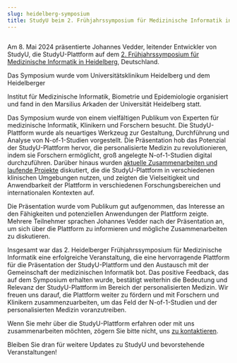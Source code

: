 ```yaml
---
slug: heidelberg-symposium
title: StudyU beim 2. Frühjahrssymposium für Medizinische Informatik in Heidelberg
---
```



<CaptionWrapper caption="Johannes Vedder präsentiert die StudyU-Plattform beim 2. Frühjahrssymposium
für Medizinische Informatik in Heidelberg">
<Image img={heidelberg_symposium} />
</CaptionWrapper>

Am 8. Mai 2024 präsentierte Johannes Vedder, leitender Entwickler von StudyU, die StudyU-Plattform
auf dem [2. Frühjahrssymposium für Medizinische Informatik in Heidelberg](https://www.klinikum.uni-heidelberg.de/kliniken-institute/institute/institut-fuer-medizinische-informatik/2-heidelberger-fruehjahrssymposium-medizinische-informatik), Deutschland.

<!-- truncate --> Das Symposium wurde vom Universitätsklinikum Heidelberg und dem Heidelberger
Institut für Medizinische Informatik, Biometrie und Epidemiologie organisiert und fand in den
Marsilius Arkaden der Universität Heidelberg statt.

Das Symposium wurde von einem vielfältigen Publikum von Experten für medizinische Informatik,
Klinikern und Forschern besucht. Die StudyU-Plattform wurde als neuartiges Werkzeug zur Gestaltung,
Durchführung und Analyse von N-of-1-Studien vorgestellt. Die Präsentation hob das Potenzial der
StudyU-Plattform hervor, die personalisierte Medizin zu revolutionieren, indem sie Forschern
ermöglicht, groß angelegte N-of-1-Studien digital durchzuführen. Darüber hinaus wurden
[aktuelle Zusammenarbeiten und laufende Projekte](http://localhost:3000/docs/basics/studies)
diskutiert, die die StudyU-Plattform in verschiedenen klinischen Umgebungen nutzen, und zeigten die
Vielseitigkeit und Anwendbarkeit der Plattform in verschiedenen Forschungsbereichen und
internationalen Kontexten auf.

Die Präsentation wurde vom Publikum gut aufgenommen, das Interesse
an den Fähigkeiten und potenziellen Anwendungen der Plattform zeigte. Mehrere Teilnehmer sprachen
Johannes Vedder nach der Präsentation an, um sich über die Plattform zu informieren und mögliche
Zusammenarbeiten zu diskutieren.

Insgesamt war das 2. Heidelberger Frühjahrssymposium für Medizinische Informatik eine erfolgreiche
Veranstaltung, die eine hervorragende Plattform für die Präsentation der StudyU-Plattform und den
Austausch mit der Gemeinschaft der medizinischen Informatik bot. Das positive Feedback, das auf dem
Symposium erhalten wurde, bestätigt weiterhin die Bedeutung und Relevanz der StudyU-Plattform im
Bereich der personalisierten Medizin. Wir freuen uns darauf, die Plattform weiter zu fördern und mit
Forschern und Klinikern zusammenzuarbeiten, um das Feld der N-of-1-Studien und der personalisierten
Medizin voranzutreiben.

Wenn Sie mehr über die StudyU-Plattform erfahren oder mit uns
zusammenarbeiten möchten, zögern Sie bitte nicht, uns [zu kontaktieren](/contact).

Bleiben Sie dran für weitere Updates zu StudyU und bevorstehende Veranstaltungen!

<CaptionWrapper caption="Das Heidelberger Schloss">
<Image img={heidelberg_castle} />
</CaptionWrapper>

<CaptionWrapper caption="Die Stadt Heidelberg">
<Image img={heidelberg_city} />
</CaptionWrapper>
